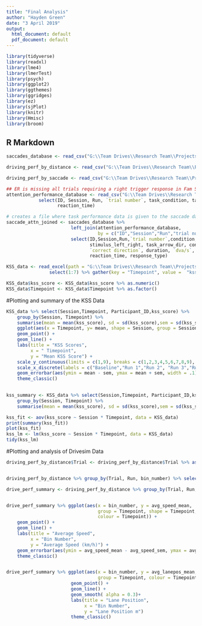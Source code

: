```yaml
---
title: "Final Analysis"
author: "Hayden Green"
date: "3 April 2019"
output:
  html_document: default
  pdf_document: default
---
```


```r

library(tidyverse)
library(readxl)
library(lme4)
library(lmerTest)
library(psych)
library(ggplot2)
library(ggthemes)
library(ggridges)
library(ez)
library(sjPlot)
library(knitr)
library(Hmisc)
library(broom)
```

## R Markdown


```r

saccades_database <- read_csv("G:\\Team Drives\\Research Team\\Projects\\2018 Driving Sim Reproducibility\\4_Analysis_Saccades\\Individual_saccade_database.csv")

driving_perf_by_distance <- read_csv("G:\\Team Drives\\Research Team\\Projects\\2018 Driving Sim Reproducibility\\binned_by_dist_100_final.csv")

driving_perf_by_saccade <- read_csv("G:\\Team Drives\\Research Team\\Projects\\2018 Driving Sim Reproducibility\\binned_by_saccade_100_final.csv")

## ER is missing all trials requiring a right trigger response in Fam S1    
attention_performance_database <- read_csv("G:\\Team Drives\\Research Team\\Projects\\2018 Driving Sim Reproducibility\\task_response_database.csv") %>% 
            select(ID, Session, Run, `trial number`, task_condition, task_arrow_dir, stimulus_left_right, congruency, target_deviation, response_type,
                   reaction_time)

# creates a file where task performance data is given to the saccade data
saccade_attn_joined <- saccades_database %>% 
                        left_join(attention_performance_database, 
                                  by = c("ID","Session","Run","trial number")) %>% 
                        select(ID,Session,Run,`trial number`,condition, task_condition, eye, 
                               stimulus_left_right, task_arrow_dir, congruency,target_deviation,
                               `correct direction`, duration, `dva/s`, `peak_dva/s`, amplitude, saccade_size, `stimulus onset delay`,
                               reaction_time, response_type) 

KSS_data <- read_excel(path = "G:\\Team Drives\\Research Team\\Projects\\2018 Driving Sim Reproducibility\\KSS Scores.xlsx", sheet = 1) %>%
                select(1:7) %>% gather(key = "Timepoint", value =  "kss_score", Baseline, Run_1, Run_2, Run_3, Run_4) %>% filter(kss_score != "NA") %>% as.tibble()

KSS_data$kss_score <- KSS_data$kss_score %>% as.numeric()
KSS_data$Timepoint <- KSS_data$Timepoint %>% as.factor()

```


#Plotting and summary of the KSS Data


```r


KSS_data %>% select(Session,Timepoint, Participant_ID,kss_score) %>%
    group_by(Session, Timepoint) %>% 
    summarise(mean = mean(kss_score), sd = sd(kss_score),sem = sd(kss_score)/sqrt(n())) %>%
    ggplot(aes(x = Timepoint, y= mean, shape = Session, group = Session)) +
    geom_point() +
    geom_line() +
    labs(title = "KSS Scores",
         x = " Timepoint",
         y = "Mean KSS Score") +
    scale_y_continuous(limits = c(1,9), breaks = c(1,2,3,4,5,6,7,8,9), expand = c(0,0)) +
    scale_x_discrete(labels = c("Baseline","Run 1","Run 2", "Run 3","Run 4"))+
    geom_errorbar(aes(ymin = mean - sem, ymax = mean + sem, width = .1)) +
    theme_classic()
    

kss_summary <- KSS_data %>% select(Session,Timepoint, Participant_ID,kss_score) %>%
    group_by(Session, Timepoint) %>% 
    summarise(mean = mean(kss_score), sd = sd(kss_score),sem = sd(kss_score)/sqrt(n()))

kss_fit <- aov(kss_score ~ Session * Timepoint, data = KSS_data)
print(summary(kss_fit))
plot(kss_fit)
kss_lm <- lm(kss_score ~ Session * Timepoint, data = KSS_data)
tidy(kss_lm)
```


#Plotting and analysis of Drivesim Data

```r
driving_perf_by_distance$Trial <- driving_perf_by_distance$Trial %>% as.character()


driving_perf_by_distance %>% group_by(Trial, Run, bin_number) %>% select (7:16) %>% summarise_at(vars(avg_speed:sd_steering),list(mean = ~mean(.),sd = ~sd(.),sem = (~sd(.)/sqrt(n())))) %>% arrange(Trial)

drive_perf_summary <- driving_perf_by_distance %>% group_by(Trial, Run, bin_number) %>% select (7:16) %>% summarise_at(vars(avg_speed:sd_steering),list(mean = ~mean(.),sd = ~sd(.),sem = (~sd(.)/sqrt(n())))) %>% mutate(Timepoint = str_c(Trial,Run, sep = "_" )) %>% filter(bin_number > 3)


drive_perf_summary %>% ggplot(aes(x = bin_number, y = avg_speed_mean, 
                                  group = Timepoint, shape = Timepoint, 
                                  colour = Timepoint)) +
    geom_point() +
    geom_line() +
    labs(title = "Average Speed",
         x = "Bin Number",
         y = "Average Speed (km/h)") +
    geom_errorbar(aes(ymin = avg_speed_mean - avg_speed_sem, ymax = avg_speed_mean + avg_speed_sem, width = .1)) +
    theme_classic()


drive_perf_summary %>% ggplot(aes(x = bin_number, y = avg_lanepos_mean, 
                                  group = Timepoint, colour = Timepoint, shape = Timepoint)) +
                        geom_point() +
                        geom_line() +
                        geom_smooth( alpha = 0.3)+
                        labs(title = "Lane Position",
                             x = "Bin Number",
                             y = "Lane Position m")
                        theme_classic()
    
```


```r

```

